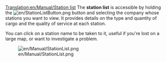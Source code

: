 [[Translation:en/Manual/Station list]]
The '''station list''' is accessible by holding the [[File:en/StationListButton.png]] button and selecting the company whose stations you want to view.  It provides details on the type and quantity of cargo and the quality of service at each station.

You can click on a station name to be taken to it, useful if you're lost on a large map, or want to investigate a problem.

[[File:en/Manual/StationList.png]]

{{en/Stub}}